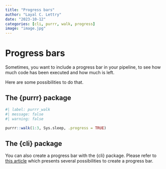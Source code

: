 ```yaml
---
title: "Progress bars"
author: "Layal C. Lettry"
date: "2023-10-12"
categories: [cli, purrr, walk, progress]
image: "image.jpg"
---
```


# Progress bars

Sometimes, you want to include a progress bar in your pipeline, to see how much
code has been executed and how much is left. 

Here are some possibilities to do that.

## The \{purrr\} package

```r
#| label: purrr_walk
#| message: false
#| warning: false

purrr::walk(1:3, Sys.sleep, .progress = TRUE)
```

## The \{cli\} package

You can also create a progress bar with the \{cli\} package. Please refer to [this article](https://cli.r-lib.org/articles/progress.html) which presents several possibilities to create a progress bar. 
